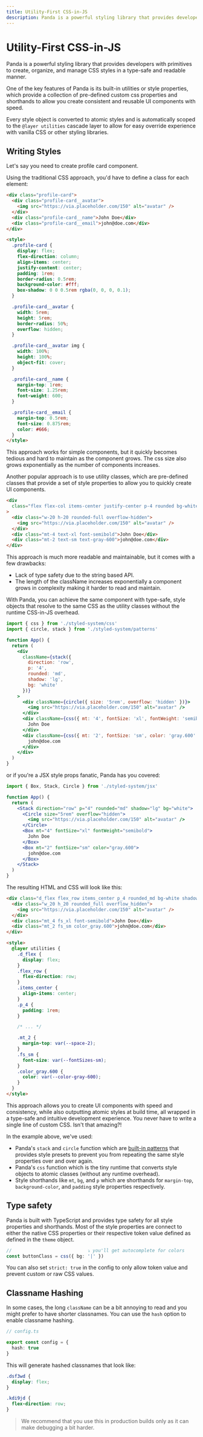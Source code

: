 ```yaml
---
title: Utility-First CSS-in-JS
description: Panda is a powerful styling library that provides developers with primitives to create, organize, and manage CSS styles in a type-safe and readable manner.
---
```


# Utility-First CSS-in-JS

Panda is a powerful styling library that provides developers with primitives to create, organize, and manage CSS styles
in a type-safe and readable manner.

One of the key features of Panda is its built-in utilities or style properties, which provide a collection of
pre-defined custom css properties and shorthands to allow you create consistent and reusable UI components with speed.

Every style object is converted to atomic styles and is automatically scoped to the `@layer utilities` cascade layer to
allow for easy override experience with vanilla CSS or other styling libraries.

## Writing Styles

Let's say you need to create profile card component.

Using the traditional CSS approach, you'd have to define a class for each element:

```html
<div class="profile-card">
  <div class="profile-card__avatar">
    <img src="https://via.placeholder.com/150" alt="avatar" />
  </div>
  <div class="profile-card__name">John Doe</div>
  <div class="profile-card__email">john@doe.com</div>
</div>

<style>
  .profile-card {
    display: flex;
    flex-direction: column;
    align-items: center;
    justify-content: center;
    padding: 1rem;
    border-radius: 0.5rem;
    background-color: #fff;
    box-shadow: 0 0 0.5rem rgba(0, 0, 0, 0.1);
  }

  .profile-card__avatar {
    width: 5rem;
    height: 5rem;
    border-radius: 50%;
    overflow: hidden;
  }

  .profile-card__avatar img {
    width: 100%;
    height: 100%;
    object-fit: cover;
  }

  .profile-card__name {
    margin-top: 1rem;
    font-size: 1.25rem;
    font-weight: 600;
  }

  .profile-card__email {
    margin-top: 0.5rem;
    font-size: 0.875rem;
    color: #666;
  }
</style>
```

This approach works for simple components, but it quickly becomes tedious and hard to maintain as the component grows.
The css size also grows exponentially as the number of components increases.

Another popular approach is to use utility classes, which are pre-defined classes that provide a set of style properties
to allow you to quickly create UI components.

```html
<div
  class="flex flex-col items-center justify-center p-4 rounded bg-white shadow-lg"
>
  <div class="w-20 h-20 rounded-full overflow-hidden">
    <img src="https://via.placeholder.com/150" alt="avatar" />
  </div>
  <div class="mt-4 text-xl font-semibold">John Doe</div>
  <div class="mt-2 text-sm text-gray-600">john@doe.com</div>
</div>
```

This approach is much more readable and maintainable, but it comes with a few drawbacks:

- Lack of type safety due to the string based API.
- The length of the className increases exponentially a component grows in complexity making it harder to read and
  maintain.

With Panda, you can achieve the same component with type-safe, style objects that resolve to the same CSS as the utility
classes without the runtime CSS-in-JS overhead.

```jsx
import { css } from './styled-system/css'
import { circle, stack } from './styled-system/patterns'

function App() {
  return (
    <div
      className={stack({
        direction: 'row',
        p: '4',
        rounded: 'md',
        shadow: 'lg',
        bg: 'white'
      })}
    >
      <div className={circle({ size: '5rem', overflow: 'hidden' })}>
        <img src="https://via.placeholder.com/150" alt="avatar" />
      </div>
      <div className={css({ mt: '4', fontSize: 'xl', fontWeight: 'semibold' })}>
        John Doe
      </div>
      <div className={css({ mt: '2', fontSize: 'sm', color: 'gray.600' })}>
        john@doe.com
      </div>
    </div>
  )
}
```

or if you're a JSX style props fanatic, Panda has you covered:

```jsx
import { Box, Stack, Circle } from './styled-system/jsx'

function App() {
  return (
    <Stack direction="row" p="4" rounded="md" shadow="lg" bg="white">
      <Circle size="5rem" overflow="hidden">
        <img src="https://via.placeholder.com/150" alt="avatar" />
      </Circle>
      <Box mt="4" fontSize="xl" fontWeight="semibold">
        John Doe
      </Box>
      <Box mt="2" fontSize="sm" color="gray.600">
        john@doe.com
      </Box>
    </Stack>
  )
}
```

The resulting HTML and CSS will look like this:

```html
<div class="d_flex flex_row items_center p_4 rounded_md bg-white shadow-lg">
  <div class="w_20 h_20 rounded_full overflow_hidden">
    <img src="https://via.placeholder.com/150" alt="avatar" />
  </div>
  <div class="mt_4 fs_xl font-semibold">John Doe</div>
  <div class="mt_2 fs_sm color_gray.600">john@doe.com</div>
</div>

<style>
  @layer utilities {
    .d_flex {
      display: flex;
    }
    .flex_row {
      flex-direction: row;
    }
    .items_center {
      align-items: center;
    }
    .p_4 {
      padding: 1rem;
    }

    /* ... */

    .mt_2 {
      margin-top: var(--space-2);
    }
    .fs_sm {
      font-size: var(--fontSizes-sm);
    }
    .color_gray.600 {
      color: var(--color-gray-600);
    }
  }
</style>
```

This approach allows you to create UI components with speed and consistency, while also outputting atomic styles at
build time, all wrapped in a type-safe and intuitive development experience. You never have to write a single line of
custom CSS. Isn't that amazing?!

In the example above, we've used:

- Panda's `stack` and `circle` function which are [built-in patterns](#) that provides style presets to prevent you from
  repeating the same style properties over and over again.
- Panda's `css` function which is the tiny runtime that converts style objects to atomic classes (without any runtime
  overhead).
- Style shorthands like `mt`, `bg`, and `p` which are shorthands for `margin-top`, `background-color`, and `padding`
  style properties respectively.

## Type safety

Panda is built with TypeScript and provides type safety for all style properties and shorthands. Most of the style
properties are connect to either the native CSS properties or their respective token value defined as defined in the
`theme` object.

```ts
//                            ⤵ you'll get autocomplete for colors
const buttonClass = css({ bg: '|' })
```

You can also set `strict: true` in the config to only allow token value and prevent custom or raw CSS values.

## Classname Hashing

In some cases, the long `className` can be a bit annoying to read and you might prefer to have shorter classnames. You
can use the `hash` option to enable classname hashing.

```ts
// config.ts

export const config = {
  hash: true
}
```

This will generate hashed classnames that look like:

```css
.dsf3wd {
  display: flex;
}

.kdi9jd {
  flex-direction: row;
}
```

> We recommend that you use this in production builds only as it can make debugging a bit harder.
